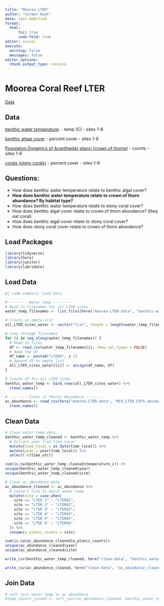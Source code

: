 ```yaml
---
title: "Moorea LTER"
author: "Carmen Hoyt"
date: last-modified
format:
  html:
      toc: true
      code-fold: true
editor: visual
execute:
  warning: false
  messages: false
editor_options: 
  chunk_output_type: console
---
```


# Moorea Coral Reef LTER 

[Data](https://mcr.lternet.edu/data)

## Data

[benthic water temperature](https://portal.edirepository.org/nis/metadataviewer?packageid=knb-lter-mcr.1035.16):
- temp (C)
- sites 1-6

[benthic algae cover](https://portal.edirepository.org/nis/metadataviewer?packageid=knb-lter-mcr.8.36)
- percent cover
- sites 1-6

[Population Dynamics of Acanthaster planci (crown of thorns)](https://portal.edirepository.org/nis/metadataviewer?packageid=knb-lter-mcr.1039.11)
- counts
- sites 1-6

[corals (stony corals)](https://portal.edirepository.org/nis/metadataviewer?packageid=knb-lter-mcr.4.40)
- percent cover
- sites 1-6

## Questions:

- How does benthic water temperature relate to benthic algal cover?
- **How does benthic water temperature relate to crown of thorn abundance? By habitat type?**
- How does benthic water temperature relate to stony coral cover?
- How does benthic algal cover relate to crown of thorn abundance? (they eat coral)
- How does benthic algal cover relate to stony coral cover?
- How does stony coral cover relate to crown of thorn abundance?

## Load Packages

```r
library(tidyverse)
library(here)
library(janitor)
library(lubridate)
```

## Load Data

```r
#| code-summary: Load Data

# -------- Water Temp --------
# Read in filenames for all LTER sites
water_temp_filenames <- list.files(here("moorea-LTER-data", "benthic-water-temp"), full.names=TRUE)

# Create an empty list
all_LTER_sites_water <- vector("list", length = length(water_temp_filenames))

# Loop through filenames
for (i in seq_along(water_temp_filenames)) {
  # Read in files
  df <- read_csv(water_temp_filenames[i], show_col_types = FALSE)
  # Name the df
  df_name <- paste0("LTER0", i-1)
  # Append df to empty list
  all_LTER_sites_water[[i]] <- assign(df_name, df)
}

# Create df for all LTER sites
benthic_water_temp <- bind_rows(all_LTER_sites_water) %>%
  clean_names()

# -------- Crown of Thorns Abundance --------
ac_abundance <- read_csv(here("moorea-LTER-data", "MCR_LTER_COTS_abundance_2005-2022_20220503.csv"), show_col_types = FALSE) %>%
  clean_names()
```

## Clean Data

```r
# Clean water temp data
benthic_water_temp_cleaned <- benthic_water_temp %>%
  # Extract year from time_local
  mutate(time_local = as_date(time_local)) %>%
  mutate(year = year(time_local)) %>%
  select(-c(time_utc))

sum(is.na(benthic_water_temp_cleaned$temperature_c)) #0
unique(benthic_water_temp_cleaned$year)
unique(benthic_water_temp_cleaned$site)

# Clean ac abundance data
ac_abundance_cleaned <- ac_abundance %>%
  # Convert site to match water temp
  mutate(site = case_when(
    site == "LTER 1" ~ "LTER01",
    site == "LTER 2" ~ "LTER02",
    site == "LTER 3" ~ "LTER03",
    site == "LTER 4" ~ "LTER04",
    site == "LTER 5" ~ "LTER05",
    site == "LTER 6" ~ "LTER06"
  )) %>%
  rename(a_planci_counts = cots)

sum(is.na(ac_abundance_cleaned$a_planci_counts))
unique(ac_abundance_cleaned$year)
unique(ac_abundance_cleaned$site)

write_csv(benthic_water_temp_cleaned, here("clean-data", "benthic_water_temp_cleaned.csv"))

write_csv(ac_abundance_cleaned, here("clean-data", "ac_abundance_cleaned.csv"))
```

## Join Data

```r
# Left join water temp to ac abundance 
#temp_counts_joined <- left_join(ac_abundance_cleaned, benthic_water_temp_cleaned, by = c("site", "year"))
```

